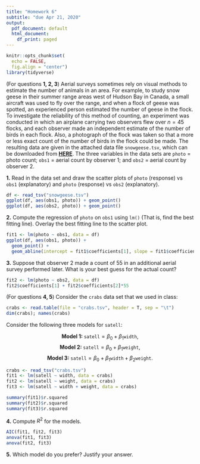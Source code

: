 ```yaml
---
title: "Homework 6"
subtitle: "due Apr 21, 2020"
output:
  pdf_document: default
  html_document:
    df_print: paged
---
```


```r
knitr::opts_chunk$set(
  echo = FALSE,
  fig.align = "center")
library(tidyverse)
```

(For questions **1, 2, 3**) Aerial surveys sometimes rely on visual methods to estimate the number of animals in an area. For example, to study snow geese in their summer range areas west of Hudson Bay in Canada, a small aircraft was used to fly over the range, and when a flock of geese was spotted, an experienced person estimated the number of geese in the flock. To investigate the reliability of this method of counting, an experiment was conducted in which an airplane carrying two observers flew over $n=45$ flocks, and each observer made an independent estimate of the number of birds in each flock. Also, a photograph of the flock was taken so that a more or less exact count of the number of birds in the flock could be made. The resulting data are given in the attached data file `snowgeese.tsv`, which can be downloaded from  [**HERE**](https://junglee0713.netlify.com/snowgeese.tsv). The three variables in the data sets are `photo` = photo count; `obs1` = aerial count by observer 1; and `obs2` = aerial count by observer 2.

\bigskip

**1.** Read in the data set and draw the scatter plots of `photo` (response) vs `obs1` (explanatory) and `photo` (response) vs `obs2` (explanatory).

```r
df <- read_tsv("snowgeese.tsv")
ggplot(df, aes(obs1, photo)) + geom_point()
ggplot(df, aes(obs2, photo)) + geom_point()
```

\bigskip

**2.** Compute the regression of `photo` on `obs1` using `lm()` (That is, find the best fitting line).
Overlay the best fitting line to the scatter plot.

```r
fit1 <- lm(photo ~ obs1, data = df)
ggplot(df, aes(obs1, photo)) + 
  geom_point() +
  geom_abline(intercept = fit1$coefficients[1], slope = fit1$coefficients[2], color = "red")
```

\bigskip

**3.** Suppose that observer 2 made a count of 55 in an additional aerial survey performed later. What is your best guess for the actual count?

```r
fit2 <- lm(photo ~ obs2, data = df)
fit2$coefficients[1] + fit2$coefficients[2]*55
```

\bigskip

(For questions **4, 5**) Consider the `crabs` data set that we used in class:

```r
crabs <- read.table(file = "crabs.tsv", header = T, sep = "\t")
dim(crabs); names(crabs)
```

Consider the following three models for `satell`:

$$\textbf{Model 1: } \texttt{satell} = \beta_0 + \beta_1 \texttt{width},$$
$$\textbf{Model 2: } \texttt{satell} = \beta_0 + \beta_1 \texttt{weight},$$
$$\textbf{Model 3: } \texttt{satell} = \beta_0 + \beta_1 \texttt{width} + \beta_2 \texttt{weight}.$$

```r
crabs <- read_tsv("crabs.tsv")
fit1 <- lm(satell ~ width, data = crabs)
fit2 <- lm(satell ~ weight, data = crabs)
fit3 <- lm(satell ~ width + weight, data = crabs)

summary(fit1)$r.squared
summary(fit2)$r.squared
summary(fit3)$r.squared
```

**4.** Compute $R^2$ for the models. 

```r
AIC(fit1, fit2, fit3)
anova(fit1, fit3)
anova(fit2, fit3)
```

\bigskip

**5.** Which model do you prefer? Justify your answer. 


